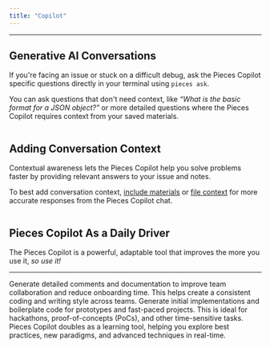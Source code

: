 ```yaml
---
title: "Copilot"
---
```


***

## Generative AI Conversations

If you're facing an issue or stuck on a difficult debug, ask the Pieces Copilot specific questions directly in your terminal using `pieces ask`.

You can ask questions that don't need context, like *“What is the basic format for a JSON object?”* or more detailed questions where the Pieces Copilot requires context from your saved materials.

<Image src="https://storage.googleapis.com/hashnode_product_documentation_assets/cli_assets/pieces_copilot/_MAIN/pieces_ask_question.png" alt="" align="center" fullwidth="true" />

## Adding Conversation Context

Contextual awareness lets the Pieces Copilot help you solve problems faster by providing relevant answers to your issue and notes.

To best add conversation context, [include materials](https://docs.pieces.app/products/cli/copilot/chat#via-material-index) or [file context](https://docs.pieces.app/products/cli/copilot/chat#via-file-path) for more accurate responses from the Pieces Copilot chat.

<Image src="https://storage.googleapis.com/hashnode_product_documentation_assets/cli_assets/pieces_copilot/_MAIN/adding_file.png" alt="" align="center" fullwidth="true" />

## Pieces Copilot As a Daily Driver

The Pieces Copilot is a powerful, adaptable tool that improves the more you use it, *so use it!*

***

<AccordionGroup>
  <Accordion title="Collaborative Coding Made Easy">
    Generate detailed comments and documentation to improve team collaboration and reduce onboarding time. This helps create a consistent coding and writing style across teams.
  </Accordion>

  <Accordion title="Quick Prototyping">
    Generate initial implementations and boilerplate code for prototypes and fast-paced projects. This is ideal for hackathons, proof-of-concepts (PoCs), and other time-sensitive tasks.
  </Accordion>

  <Accordion title="Skill Enhancement">
    Pieces Copilot doubles as a learning tool, helping you explore best practices, new paradigms, and advanced techniques in real-time.
  </Accordion>
</AccordionGroup>
